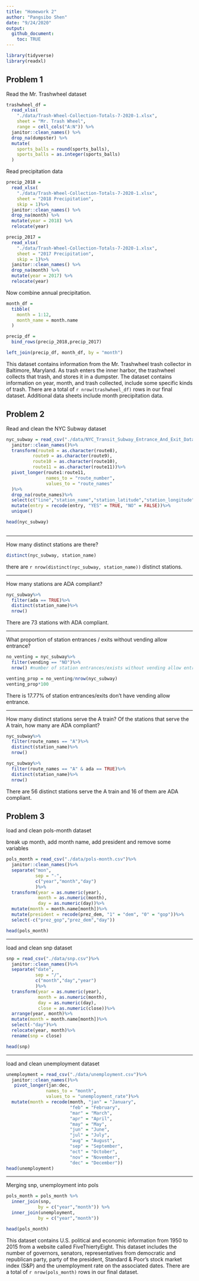 ```yaml
---
title: "Homework 2"
author: "Pangsibo Shen"
date: "9/24/2020"
output: 
  github_document:
    toc: TRUE
---
```


```r
library(tidyverse)
library(readxl)
```

## Problem 1

Read the Mr. Trashwheel dataset

```r
trashwheel_df =
  read_xlsx(
    "./data/Trash-Wheel-Collection-Totals-7-2020-1.xlsx",
    sheet = "Mr. Trash Wheel",
    range = cell_cols("A:N")) %>%
  janitor::clean_names() %>%
  drop_na(dumpster) %>%
  mutate(
    sports_balls = round(sports_balls),
    sports_balls = as.integer(sports_balls)
  )
```

Read precipitation data

```r
precip_2018 =
  read_xlsx(
    "./data/Trash-Wheel-Collection-Totals-7-2020-1.xlsx",
    sheet = "2018 Precipitation",
    skip = 1)%>%
  janitor::clean_names() %>%
  drop_na(month) %>%
  mutate(year = 2018) %>%
  relocate(year)

precip_2017 =
  read_xlsx(
    "./data/Trash-Wheel-Collection-Totals-7-2020-1.xlsx",
    sheet = "2017 Precipitation",
    skip = 1)%>%
  janitor::clean_names() %>%
  drop_na(month) %>%
  mutate(year = 2017) %>%
  relocate(year)
```

Now combine annual precipitation.

```r
month_df = 
  tibble(
    month = 1:12,
    month_name = month.name
  )

precip_df =
  bind_rows(precip_2018,precip_2017) 

left_join(precip_df, month_df, by = "month")
```

This dataset contains information from the Mr. Trashwheel trash collector in Baltimore, Maryland. As trash enters the inner harbor, the trashwheel collects that trash, and stores it in a dumpster. The dataset contains information on year, month, and trash collected, include some specific kinds of trash. There are a total of `r nrow(trashwheel_df)` rows in our final dataset. Additional data sheets include month precipitation data. 

## Problem 2

Read and clean the NYC Subway dataset

```r
nyc_subway = read_csv("./data/NYC_Transit_Subway_Entrance_And_Exit_Data.csv")%>%
  janitor::clean_names()%>%
  transform(route8 = as.character(route8),
          route9 = as.character(route9),
          route10 = as.character(route10),
          route11 = as.character(route11))%>%
  pivot_longer(route1:route11,
               names_to = "route_number",
               values_to = "route_names"
  )%>%
  drop_na(route_names)%>%
  select(c("line","station_name","station_latitude","station_longitude","route_number","route_names","entry", "vending", "entrance_type","ada"))%>%
  mutate(entry = recode(entry, "YES" = TRUE, "NO" = FALSE))%>%
  unique()

head(nyc_subway)
  
```

--------------------------------------

How many distinct stations are there?

```r
distinct(nyc_subway, station_name)
```
there are `r nrow(distinct(nyc_subway, station_name))` distinct stations.

-------------------------------

How many stations are ADA compliant?

```r
nyc_subway%>%
  filter(ada == TRUE)%>%
  distinct(station_name)%>%
  nrow()
```
There are 73 stations with ADA compliant.

---------------------------------------

What proportion of station entrances / exits without vending allow entrance?

```r
no_venting = nyc_subway%>%
  filter(vending == "NO")%>%
  nrow() #number of station entrances/exists without vending allow entrance

venting_prop = no_venting/nrow(nyc_subway) 
venting_prop*100 
```
There is 17.77% of station entrances/exits don't have vending allow entrance.

-------------------------------------

 How many distinct stations serve the A train? Of the stations that serve the A train, how many are ADA compliant?
 
 
```r
nyc_subway%>%
  filter(route_names == "A")%>%
  distinct(station_name)%>%
  nrow()

nyc_subway%>%
  filter(route_names == "A" & ada == TRUE)%>%
  distinct(station_name)%>%
  nrow()
```
 There are 56 distinct stations serve the A train and 16 of them are ADA compliant. 
 
## Problem 3
 
load and clean pols-month dataset

break up month, add month name, add president and remove some variables
```r
pols_month = read_csv("./data/pols-month.csv")%>%
  janitor::clean_names()%>%
  separate("mon", 
           sep = "-",
           c("year","month","day")
           )%>%
  transform(year = as.numeric(year),
            month = as.numeric(month),
            day = as.numeric(day))%>%
  mutate(month = month.name[month])%>%
  mutate(president = recode(prez_dem, "1" = "dem", "0" = "gop"))%>%
  select(-c("prez_gop","prez_dem","day"))

head(pols_month)
```


-------------------------------------------------------------------

load and clean snp dataset

```r
snp = read_csv("./data/snp.csv")%>%
  janitor::clean_names()%>%
  separate("date", 
           sep = "/",
           c("month","day","year")
           )%>%
  transform(year = as.numeric(year),
            month = as.numeric(month),
            day = as.numeric(day),
            close = as.numeric(close))%>%
  arrange(year, month)%>%
  mutate(month = month.name[month])%>%
  select(-"day")%>%
  relocate(year, month)%>%
  rename(snp = close)

head(snp)
```

----------------------------------------------------------------------

load and clean unemployment dataset

```r
unemployment = read_csv("./data/unemployment.csv")%>%
  janitor::clean_names()%>%
   pivot_longer(jan:dec,
               names_to = "month",
               values_to = "unemployment_rate")%>%
  mutate(month = recode(month, "jan" = "January",
                        "feb" = "February",
                        "mar" = "March",
                        "apr" = "April", 
                        "may" = "May",
                        "jun" = "June",
                        "jul" = "July",
                        "aug" = "August",
                        "sep" = "September",
                        "oct" = "October",
                        "nov" = "November",
                        "dec" = "December"))
head(unemployment)
```
------------------------

Merging snp, unemployment into pols

```r
pols_month = pols_month %>%
  inner_join(snp,
            by = c("year","month")) %>%
  inner_join(unemployment,
            by = c("year","month"))

head(pols_month)
```
This dataset contains U.S. political and economic information from 1950 to 2015 from a website called FiveThiertyEight. This dataset includes the number of governors, senators, representatives from democratic and republican party, party of the president,  Standard & Poor’s stock market index (S&P) and the unemployment rate on the associated dates. There are a total of `r nrow(pols_month)` rows in our final dataset. 


 
 
 
 
 
 
 
 
 
